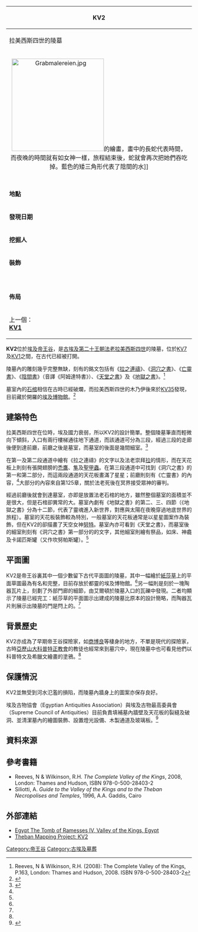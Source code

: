 {{Otheruses|KV-2坦克|other=苏联的重型坦克}}
{{coord|25|26|24|N|32|21|36|E|display=title|type:landmark_source:dewiki}}

{| class="infobox" style="width:20em;"
!colspan="3"|KV2
|-
!colspan="3"|拉美西斯四世的陵墓
|-
| colspan="2" style="padding-bottom:1em;text-align:center;" |[[File:Grabmalereien.jpg|250px]]的繪畫，畫中的長蛇代表時間，而夜晚的時間就有如女神一樣，旅程結束後，蛇就會再次把她們吞吃掉。藍色的矮三角形代表了陰間的水]]
|-
|'''地點'''
|colspan="2"|[[帝王谷|帝王谷]]（東谷）
|-
|'''發現日期'''
|colspan="2"|古代
|-
|'''挖掘人'''
|colspan="2"|愛德華·羅素·艾爾頓
|-
|'''裝飾'''
|colspan="2"|{{link-en|拉之連禱|Litany of Re}}
|-
|
|colspan="2"|{{link-en|洞穴之書|Book of Caverns}}
|-
|
|colspan="2"|[[亡靈書|亡靈書]]
|-
|
|colspan="2"|{{link-en|陰間書|Amduat}}
|-
|
|colspan="2"|[[天堂之書|天堂之書]]
|-
|
|colspan="2"|[[地獄之書|地獄之書]]
|-
|'''佈局'''
|colspan="2"|筆直
|- style="text-align: center;"
| style="width: 50%;" | 上一個：<br />'''[[KV1|KV1]]'''
| style="width: 50%;" | 下一個：<br />'''[[KV3|KV3]]'''
|}

'''KV2'''位於[[埃及|埃及]][[帝王谷|帝王谷]]，是[[古埃及|古埃及]][[埃及第二十王朝|第二十王朝]][[法老|法老]][[拉美西斯四世|拉美西斯四世]]的陵墓，位於[[KV7|KV7]]及[[KV1|KV1]]之間，在古代已經被打開。

陵墓內的雕刻幾乎完整無缺，刻有的銘文包括有《[[拉之連禱|拉之連禱]]》、《[[洞穴之書|洞穴之書]]》、《[[亡靈書|亡靈書]]》、《[[陰間書|陰間書]]》（音譯《阿姆達特書》）、《[[天堂之書|天堂之書]]》及《[[地獄之書|地獄之書]]》。<ref name="Reeves">Reeves, N & Wilkinson, R.H. (2008): The Complete Valley of the Kings, P.163, London: Thames and Hudson, 2008. ISBN 978-0-500-28403-2</ref>

墓室內的[[石棺|石棺]]相信在古時已經破爛，而拉美西斯四世的木乃伊後來於[[KV35|KV35]]發現，目前藏於開羅的[[埃及博物館|埃及博物館]]。<ref>{{Cite web |url=http://www.touregypt.net/featurestories/ramessesiv.htm |title=Ramesses IV, the Beginning the Empire's Collapse |accessdate=2009-01-15 |archive-date=2021-01-26 |archive-url=https://web.archive.org/web/20210126100500/http://www.touregypt.net/featurestories/ramessesiv.htm |dead-url=no }}</ref>

== 建築特色 ==
拉美西斯四世在位時，埃及國力衰弱，所以KV2的設計簡單。整個陵墓筆直而輕微向下傾斜，入口有兩行樓梯通往地下通道，而該通道可分為三段，經過三段的走廊後便到達前廳，前廳之後是墓室，而墓室的後面是幾間細室。<ref name="KV2">{{Cite web |url=http://www.touregypt.net/featurestories/ramesses4t.htm |title=Egypt The Tomb of Ramesses IV, Valley of the Kings, Egypt |accessdate=2009-01-15 |archive-date=2020-02-09 |archive-url=https://web.archive.org/web/20200209000643/http://www.touregypt.net/featurestories/ramesses4t.htm |dead-url=no }}</ref>

在第一及第二段通道中繪有《拉之連禱》的文字以及法老崇拜[[拉|拉]]的情形，而在天花板上則刻有張開翅膀的[[禿鷹|禿鷹]]、[[隼|隼]]及[[聖甲蟲|聖甲蟲]]。在第三段通道中可找到《洞穴之書》的第一和第二部分，而這兩段通道的天花板畫滿了星星；前廳則刻有《亡靈書》的內容，<ref name="Reeves"/>大部分的內容來自第125章，關於法老死後在冥界接受眾神的審判。

經過前廳後就會到達墓室，亦即是放置法老石棺的地方，雖然整個墓室的面積並不是很大，但是石棺卻異常的大。墓室內劇有《地獄之書》的第二、三、四節（《地獄之書》分為十二節，代表了靈魂進入新世界，對應與太陽在夜晚穿過地底世界的旅程）。墓室的天花板裝飾較為特別，一般墓室的天花板通常是以星星圖案作為裝飾，但在KV2的卻描畫了天空女神[[努特|努特]]。墓室內亦可看到《天堂之書》，而墓室後的細室則刻有《洞穴之書》第一部分的的文字，其他細室則繪有祭品，如床、神龕及卡諾匹斯罐（又作坎努帕斯罐）。<ref name="KV2"/>

== 平面圖 ==
KV2是帝王谷裏其中一個少數留下古代平面圖的陵墓，其中一幅繪於[[紙莎草|紙莎草]]上的平面草圖最為有名和完整，目前存放於都靈的埃及博物館。<ref name="KV2"/>另一幅則是刻於一塊陶器瓦片上，刻劃了外部門廊的細節，由艾爾頓於陵墓入口的瓦礫中發現。二者均顯示了陵墓已經完工：紙莎草的平面圖示出建成的陵墓比原本的設計簡略，而陶器瓦片則展示出陵墓的門是閂上的。<ref name="Reeves"/>

== 背景歷史 ==
KV2亦成為了早期帝王谷探險家，如[[商博良|商博良]]等棲身的地方，不單是現代的探險家，古時[[亞歷山大科普特正教會|亞歷山大科普特正教會]]的教徒也經常來到墓穴中，現在陵墓中也可看見他們以科普特文及希臘文繪畫的塗鴉。<ref name="KV2"/>

== 保護情況 ==
KV2並無受到河水氾濫的損陷，而陵墓內牆身上的圖案亦保存良好。

埃及古物協會（Egyptian Antiquities Association）與埃及古物最高委員會（Supreme Council of Antiquities）目前負責填補墓內牆壁及天花板的裂縫及破洞、並清潔墓內的繪圖裝飾、設置燈光設備、木製通道及玻璃板。<ref>{{Cite web |url=http://www.kv5.com/sites/browse_tomb_816.html |title=KV 2 (Rameses IV) - Theban Mapping Project |access-date=2009-01-15 |archive-url=https://web.archive.org/web/20080517022742/http://www.kv5.com/sites/browse_tomb_816.html |archive-date=2008-05-17 |dead-url=yes }}</ref>

== 資料來源 ==
{{reflist}}

== 參考書籍 ==
*Reeves, N & Wilkinson, R.H. <cite>The Complete Valley of the Kings</cite>, 2008, London: Thames and Hudson, ISBN 978-0-500-28403-2 
*Siliotti, A. <cite>Guide to the Valley of the Kings and to the Theban Necropolises and Temples</cite>, 1996, A.A. Gaddis, Cairo

== 外部連結 ==
*[http://www.touregypt.net/featurestories/ramesses4t.htm Egypt The Tomb of Ramesses IV, Valley of the Kings, Egypt] {{Wayback|url=http://www.touregypt.net/featurestories/ramesses4t.htm |date=20200209000643 }}
*[https://web.archive.org/web/20080517022742/http://www.kv5.com/sites/browse_tomb_816.html Theban Mapping Project: KV2]

{{帝王谷}}

[[Category:帝王谷|Category:帝王谷]]
[[Category:古埃及墓葬|Category:古埃及墓葬]]